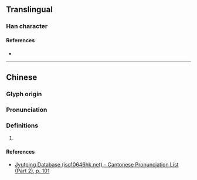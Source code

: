 {{character info/new}}
==Translingual==

===Han character===
{{Han char|rn=46|rad=山|as=14|sn=17|four=|canj=UBMP|ids=⿰山⿳⿱爫工彐心}}

====References====
* {{Han ref|kx=0321.330|dkj=08568|dj=0622.060|hdz=10802.220|uh=5DBE|ud=23998}}

----

==Chinese==
{{zh-forms}}

===Glyph origin===
{{Han etym}}

===Pronunciation===
{{zh-pron
|m=yǐn
|c=jan2
|mc=y
|oc=y
|cat=
}}

===Definitions===
{{zh-hanzi}}

# {{rfdef|zh}}

====References====
* [http://www.iso10646hk.net/jp/document/download.jsp Jyutping Database (iso10646hk.net) - Cantonese Pronunciation List (Part 2), p. 101]